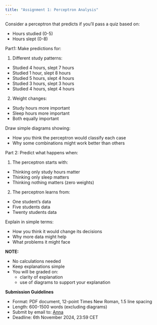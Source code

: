 ```yaml
---
title: "Assignment 1: Perceptron Analysis"
---
```

Consider a perceptron that predicts if you'll pass a quiz based on:

- Hours studied (0-5)
- Hours slept (0-8)

Part1: Make predictions for:

1. Different study patterns:

- Studied 4 hours, slept 7 hours
- Studied 1 hour, slept 8 hours
- Studied 5 hours, slept 4 hours
- Studied 3 hours, slept 3 hours
- Studied 4 hours, slept 4 hours

2. Weight changes:
- Study hours more important
- Sleep hours more important
- Both equally important

Draw simple diagrams showing:

- How you think the perceptron would classify each case
- Why some combinations might work better than others

Part 2: Predict what happens when:

1. The perceptron starts with:

- Thinking only study hours matter
- Thinking only sleep matters
- Thinking nothing matters (zero weights)

2. The perceptron learns from:
- One student's data
- Five students data
- Twenty students data

Explain in simple terms:

- How you think it would change its decisions
- Why more data might help
- What problems it might face

**NOTE:**

- No calculations needed
- Keep explanations simple
- You will be graded on:
	- clarity of explanation
	- use of diagrams to support your explanation

**Submission Guidelines**

- Format: PDF document, 12-point Times New Roman, 1.5 line spacing
- Length: 600-1500 words (excluding diagrams)
- Submit by email to: [Anna](mailto:anste145@hhu.de)
- Deadline: 6th November 2024, 23:59 CET
